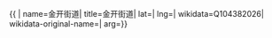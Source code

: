 {{ {{{1|PRC admin/showdata}}}|
name=金开街道|
title=金开街道|
lat=|
lng=|
wikidata=Q104382026|
wikidata-original-name=|
arg={{{arg|}}}}}